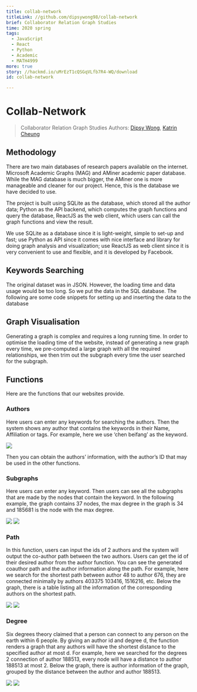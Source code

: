 ```yaml
---
title: collab-network
titleLink: //github.com/dipsywong98/collab-network
brief: Collaborator Relation Graph Studies
time: 2020 spring
tags:
  - JavaScript
  - React
  - Python
  - Academic
  - MATH4999
more: true
story: //hackmd.io/uMrEzT1cQSGqVLfb7R4-WQ/download
id: collab-network

---
```


# Collab-Network
> Collaborator Relation Graph Studies
> Authors: [Dipsy Wong](//github.com/dipsywong98), [Katrin Cheung](https://github.com/katrincheung)


## Methodology
There are two main databases of research papers available on the internet. Microsoft Academic Graphs (MAG) and AMiner academic paper database. While the MAG database is much bigger, the AMiner one is more manageable and cleaner for our project. Hence, this is the database we have decided to use.

The project is built using SQLite as the database, which stored all the author data; Python as the API backend, which computes the graph functions and query the database, ReactJS as the web client, which users can call the graph functions and view the result.

We use SQLite as a database since it is light-weight, simple to set-up and fast; use Python as API since it comes with nice interface and library for doing graph analysis and visualization; use ReactJS as web client since it is very convenient to use and flexible, and it is developed by Facebook. 

## Keywords Searching
The original dataset was in JSON. However, the loading time and data usage would be too long. So we put the data in the SQL database. The following are some code snippets for setting up and inserting the data to the database

## Graph Visualisation
Generating a graph is complex and requires a long running time. In order to optimise the loading time of the website, instead of generating a new graph every time, we pre-computed a large graph with all the required relationships, we then trim out the subgraph every time the user searched for the subgraph.

## Functions
Here are the functions that our websites provide.

### Authors
Here users can enter any keywords for searching the authors. Then the system shows any author that contains the keywords in their Name, Affiliation or tags. For example, here we use ‘chen beifang’ as the keyword. 


![](https://i.imgur.com/eim4ttU.png)

Then you can obtain the authors’ information, with the author’s ID that may be used in the other functions.

### Subgraphs
Here users can enter any keyword. Then users can see all the subgraphs that are made by the nodes that contain the keyword. In the following example, the graph contains 37 nodes, the max degree in the graph is 34 and 185681 is the node with the max degree.

![](https://i.imgur.com/nJkX2QJ.png)
![](https://i.imgur.com/yrvd3RW.png)


### Path
In this function, users can input the ids of 2 authors and the system will output the co-author path between the two authors. Users can get the id of their desired author from the author function. You can see the generated coauthor path and the author information along the path. For example, here we search for the shortest path between author 48 to author 676, they are connected minimally by authors 403375 103416, 1516216, etc. Below the graph, there is a table listing all the information of the corresponding authors on the shortest path.

![](https://i.imgur.com/apJXUPD.png)
![](https://i.imgur.com/9I1fpDs.png)

### Degree
Six degrees theory claimed that a person can connect to any person on the earth within 6 people. By giving an author id and degree d, the function renders a graph that any authors will have the shortest distance to the specified author at most d. For example, here we searched for the degrees 2 connection of author 188513, every node will have a distance to author 188513 at most 2. Below the graph, there is author information of the graph, grouped by the distance between the author and author 188513. 

![](https://i.imgur.com/MRDpCbZ.png)
![](https://i.imgur.com/fMuDRFa.png)

    